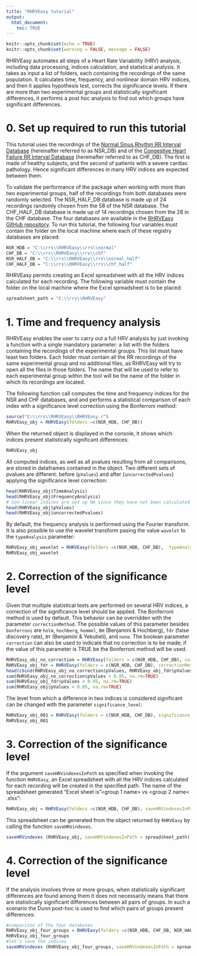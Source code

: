 ```yaml
---
title: "RHRVEasy tutorial"
output: 
  html_document:
    toc: TRUE
---
```


```r
knitr::opts_chunk$set(echo = TRUE)
knitr::opts_chunk$set(warning = FALSE, message = FALSE) 
```

RHRVEasy automates all steps of a Heart Rate Variability (HRV) analysis, including data processing, indices calculation, and statistical analysis. It takes as input a list of folders, each containing the recordings of the same population. It calculates time, frequency, and nonlinear domain HRV indices, and then it applies hypothesis test, corrects the significance levels. If there are more than two experimental groups and statistically significant differences, it performs a post hoc analysis to find out which groups have significant differences. 

# 0. Set up required to run this tutorial
This tutorial uses the recordings of the [Normal Sinus Rhythm RR Interval Database](https://physionet.org/content/nsr2db/1.0.0/) (hereinafter referred to as NSR_DB) and of the [Congestive Heart Failure RR Interval Database](https://archive.physionet.org/physiobank/database/chf2db/) (hereinafter referred to as CHF_DB). The first is made of healthy subjects, and the second of patients with a severe cardiac pathology. Hence significant differences in many HRV indices are expected between them.

To validate the performance of the package when working with more than two experimental groups, half of the recordings from both databases were randomly selected. The NSR_HALF_DB database is made up of 24 recordings randomly chosen from the 58 of the NSR database. The CHF_HALF_DB database is made up of 14 recordings chosen from the 28 in the CHF database. The four databases are available in the [RHRVEasy GitHub repository](https://github.com/sofiabardaji/RHRVEasy). To run this tutorial, the following four variables must contain the folder on the local machine where each of these registry databases are placed:
```r
NSR_HDB = "C:\\rrs\\RHRVEasy\\rrs\\normal"
CHF_DB = "C:\\rrs\\RHRVEasy\\rrs\\chf"
NSR_HALF_DB = "C:\\rrs\\RHRVEasy\\rrs\\normal_half"
CHF_HALF_DB = "C:\\rrs\\RHRVEasy\\rrs\\chf_half"
```

RHRVEasy permits creating an Excel spreadsheet with all the HRV indices calculated for each recording. The following variable must contain the folder on the local machine where the  Excel spreadsheet is to be placed:
```r
spreadsheet_path = "C:\\rrs\\RHRVEasy"
```

# 1. Time and frequency analysis

RHRVEasy enables the user to carry out a full HRV analysis by just invoking a function with a single mandatory parameter: a list with the folders containing the recordings of the experimental groups. This list must have least two folders. Each folder must contain all the RR recordings of the same experimental group and no additional files, as RHRVEasy will try to open all the files in those folders. The name that will be used to refer to each experimental group within the tool will be the name of the folder in which its recordings are located.

The following function call computes the time and frequency indices for the NSR and CHF databases, and and performs a statistical comparison of each index with a significance level correction using the Bonferroni method:

```r
source("C:\\rrs\\RHRVEasy\\RHRVEasy.r")
RHRVEasy_obj = RHRVEasy(folders =c(NSR_HDB, CHF_DB))
```

When the returned object is displayed in the console, it shows which indices present statistically significant differences:

```r
RHRVEasy_obj
```
All computed indices, as well as all pvalues resulting from all comparisons, are stored in dataframes contained in the object. Two different sets of pvalues are different: before (`pValues`) and after (`uncorrectedPvalues`) applying the significance level correction:

```r
head(RHRVEasy_obj$TimeAnalysis)
head(RHRVEasy_obj$FrequencyAnalysis)
# non-linear indices are set up NA since they have not been calculated
head(RHRVEasy_obj$pValues)
head(RHRVEasy_obj$uncorrectedPvalues)
```

By default, the frequency analysis is performed using the Fourier transform. It is also possible to use the wavelet transform pasing the value `wavelet` to the `typeAnalysis` parameter:
```r
RHRVEasy_obj_wavelet = RHRVEasy(folders =c(NSR_HDB, CHF_DB),  typeAnalysis = 'wavelet')
RHRVEasy_obj_wavelet
```

# 2. Correction of the significance level

Given that multiple statistical tests are performed on several HRV indices, a correction of the significance level should be applied. The Bonferroni method is used by default. This behavior can be overridden with the parameter `correctionMethod`. The possible values of this parameter besides `bonferroni` are `holm`, `hochberg`, `hommel`, `BH` (Benjamini & Hochberg), `fdr` (false discovery rate), `BY` (Benjamini & Yekutieli), and `none`. The boolean parameter `correction` can also be used to indicate that no correction is to be made; if the value of this parameter is TRUE be the Bonferroni method will be used.

```r
RHRVEasy_obj_no_correction = RHRVEasy(folders = c(NSR_HDB, CHF_DB), correction = FALSE)
RHRVEasy_obj_fdr = RHRVEasy(folders = c(NSR_HDB, CHF_DB), correctionMethod = 'fdr')
head(cbind(RHRVEasy_obj_no_correction$pValues, RHRVEasy_obj_fdr$pValues, RHRVEasy_obj$pValues))
sum(RHRVEasy_obj_no_correction$pValues < 0.05, na.rm=TRUE)
sum(RHRVEasy_obj_fdr$pValues < 0.05, na.rm=TRUE)
sum(RHRVEasy_obj$pValues < 0.05, na.rm=TRUE)
```

The level from which a difference in two indices is considered significant can be changed with the parameter `significance_level`:

```r
RHRVEasy_obj_001 = RHRVEasy(folders = c(NSR_HDB, CHF_DB), significance_level = 0.01)
RHRVEasy_obj_001
```

# 3. Correction of the significance level

If the argument `saveHRVindexesInPath` ss specified when invoking the function `RHRVEasy`, an Excel spreadsheet with all the HRV indices calculated for each recording will be created in the specified path. The name of the spreadsheet generated "Excel sheet is "<group 1 name> vs <group 2 name< .xlsx":

```r
RHRVEasy_obj = RHRVEasy(folders =c(NSR_HDB, CHF_DB), saveHRVindexesInPath = spreadsheet_path)
```


This spreadsheet can be generated from the object returned by `RHRVEasy` by calling the function `saveHRVindexes`.

```r
saveHRVindexes (RHRVEasy_obj, saveHRVindexesInPath = spreadsheet_path)
```

# 4. Correction of the significance level

If the analysis involves three or more groups, when statistically significant differences are found among them it does not necessarily means that there are statistically significant differences between all pairs of groups. In such a scenario the Dunn post-hoc is used to find which pairs of groups present differences:

```r
#comparison of the four databases
RHRVEasy_obj_four_groups = RHRVEasy(folders =c(NSR_HDB, CHF_DB, NSR_HALF_DB, CHF_HALF_DB))
RHRVEasy_obj_four_groups
#let's save the indices
saveHRVindexes (RHRVEasy_obj_four_groups, saveHRVindexesInPath = spreadsheet_path)
```


